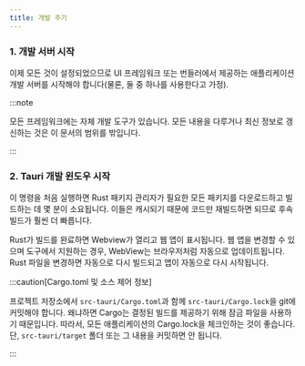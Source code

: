 ```yaml
---
title: 개발 주기
---
```



### 1. 개발 서버 시작

이제 모든 것이 설정되었으므로 UI 프레임워크 또는 번들러에서 제공하는 애플리케이션 개발 서버를 시작해야 합니다(물론, 둘 중 하나를 사용한다고 가정).

:::note

모든 프레임워크에는 자체 개발 도구가 있습니다. 모든 내용을 다루거나 최신 정보로 갱신하는 것은 이 문서의 범위를 밖입니다.

:::

### 2. Tauri 개발 윈도우 시작


<CommandTabs
	npm="npm run tauri dev"
	yarn="yarn tauri dev"
	pnpm="pnpm tauri dev"
	cargo="cargo tauri dev"
/>

이 명령을 처음 실행하면 Rust 패키지 관리자가 필요한 모든 패키지를 다운로드하고 빌드하는 데 몇 분이 소요됩니다. 이들은 캐시되기 때문에 코드만 재빌드하면 되므로 후속 빌드가 훨씬 더 빠릅니다.

Rust가 빌드를 완료하면 Webview가 열리고 웹 앱이 표시됩니다. 웹 앱을 변경할 수 있으며 도구에서 지원하는 경우, WebView는 브라우저처럼 자동으로 업데이트됩니다. Rust 파일을 변경하면 자동으로 다시 빌드되고 앱이 자동으로 다시 시작됩니다.

:::caution[Cargo.toml 및 소스 제어 정보]

프로젝트 저장소에서 `src-tauri/Cargo.toml`과 함께 `src-tauri/Cargo.lock`을 git에 커밋해야 합니다. 왜냐하면 Cargo는 결정된 빌드를 제공하기 위해 잠금 파일을 사용하기 때문입니다. 따라서, 모든 애플리케이션의 Cargo.lock을 체크인하는 것이 좋습니다. 단, `src-tauri/target` 폴더 또는 그 내용을 커밋하면 안 됩니다.

:::
